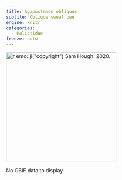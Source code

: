 ```yaml
---
title: Agapostemon obliquus
subtite: Oblique sweat bee
engine: knitr
categories:
  - Halictidae
freeze: auto
---
```

[![`r emo::ji("copyright")` Sam Hough. 2020.](/files/no_bee.png){height=300}](https://inaturalist.ca/observations/65037673)

No GBIF data to display
